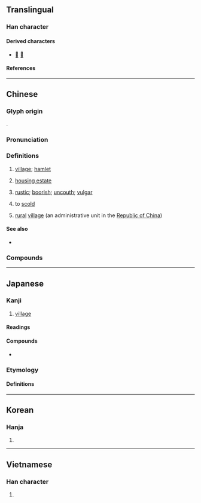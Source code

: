 {{also|材|邨}}
{{character info}}
==Translingual==
{{stroke order|strokes=7}}

===Han character===
{{Han char|rn=75|rad=木|as=03|sn=7|four=44900|canj=DDI|ids=⿰木寸}}

====Derived characters====
* [[𠴘]] [[𢚳]]

====References====
{{Han ref|kx=0511.170|dkj=14464|dj=0896.050|hdz=21158.020|uh=6751}}

----

==Chinese==
{{zh-forms|alt=邨}}

===Glyph origin===
{{Han etym}}
{{Han compound|木|寸|ls=psc|c1=s|c2=p|t1=tree}}.

===Pronunciation===
{{zh-pron
|m=cūn,er=y
|m-s=
|c=cyun1
|c-t=
|g=
|h=pfs=chhûn
|j=
|mb=
|md=chŏng
|mn=chhun/chhoan/qz,tw,xm:chhng
|mn_note=chhun - literary; chhoan/chhng - vernacular
|mn-t=ceng1
|w=1tshen
|x=
|mc=y
|oc=y
|cat=n,a,v
}}

===Definitions===
{{zh-hanzi}}

# [[village]]; [[hamlet]]
#: {{zh-x|農村|rural area, village, countryside}}
#: {{zh-x|鄉村|rural area, village, countryside}}
# {{lb|zh|especially|Hong Kong}} [[housing estate]]
# {{lb|zh|attributive}} [[rustic]]; [[boorish]]; [[uncouth]]; [[vulgar]]
# {{lb|zh|Beijing}} to [[scold]] {{rfclarify|zh}}
# [[rural]] [[village]] (an administrative unit in the [[Republic of China]])

====See also====
* {{zh-l|城}}

===Compounds===
{{zh-der|度假村|丁村遺址|山村|乾村沙|三家村|尋村轉疃|千村萬落|地球村|專業村|中興新村|村校|村夫|村學|村聲潑嗓|村子|村長|村沙|模範村|村村勢勢|杏花村|村閒|村塾|村夫子|村牛|村夫野老|村歌|村紂|村老子|村強|村夫俗子|村疃|村虔|撒村|文化村|村塢|眷村|村野|村俗|村人|當村|發村|村錢|村墟|村務酒|村鎮|村生泊長|村郎|村沙樣勢|村氣|村居野店|村里|村天樂|漁村|村路歧|村莊|村民|村務|村書|村廝|村話|村落|村筋俗骨|村潑|村學究|村婦|村姑|賽村社|農村|荒村|鄉村音樂|雨村曲話|鄰村|鄉村社區|鄉村|集村|自然村|翠亨村|唐村|安村|孟村|高村|樟村坪|鄧村|小村|趙村|大村|圍村|村貌|村容|村雨}}

{{zh-cat|Administrative divisions}}

----

==Japanese==

===Kanji===
{{ja-kanji|grade=1|rs=木03}}

# [[village]]

====Readings====
{{ja-readings
|goon=そん
|kanon=そん
|kun=むら-
|nanori=え, むた, ら
}}

====Compounds====
* {{ja-r|村%落|そん%らく|[[village]], [[hamlet]]}}

===Etymology===
{{ja-kanjitab|むら|yomi=k}}

====Definitions====
{{ja-see|むら}}

----

==Korean==

===Hanja===
{{ko-hanja|마을|촌}}

# {{hanja form of|촌|[[village]]}}

----

==Vietnamese==

===Han character===
{{vi-readings|reading=[[thôn]], [[thon]], [[thun]], [[chon]], [[chôn]], [[thuôn]], [[thuốn]], [[xóm]]|rs=木03}}

# {{rfdef|vi|sort=木03}}